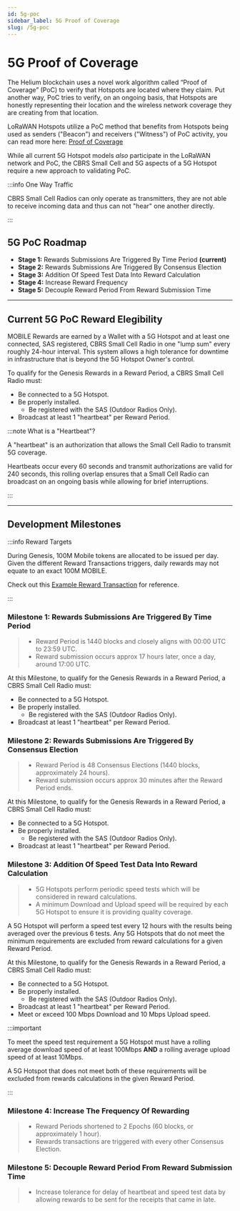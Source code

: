 ```yaml
---
id: 5g-poc
sidebar_label: 5G Proof of Coverage
slug: /5g-poc
---
```



# 5G Proof of Coverage

The Helium blockchain uses a novel work algorithm called “Proof of Coverage” (PoC) to verify that
Hotspots are located where they claim. Put another way, PoC tries to verify, on an ongoing basis,
that Hotspots are honestly representing their location and the wireless network coverage they are
creating from that location.

LoRaWAN Hotspots utilize a PoC method that benefits from Hotspots being used as senders ("Beacon")
and receivers ("Witness") of PoC activity, you can read more here:
[Proof of Coverage](./blockchain/proof-of-coverage)

While all current 5G Hotspot models _also_ participate in the LoRaWAN network and PoC, the CBRS
Small Cell and 5G aspects of a 5G Hotspot require a new approach to validating PoC.

:::info One Way Traffic

CBRS Small Cell Radios can only operate as transmitters, they are not able to receive incoming data
and thus can not "hear" one another directly.

:::

## 5G PoC Roadmap

- **Stage 1:** Rewards Submissions Are Triggered By Time Period **(current)**
- **Stage 2:** Rewards Submissions Are Triggered By Consensus Election
- **Stage 3:** Addition Of Speed Test Data Into Reward Calculation
- **Stage 4:** Increase Reward Frequency
- **Stage 5:** Decouple Reward Period From Reward Submission Time


---

## Current 5G PoC Reward Elegibility

MOBILE Rewards are earned by a Wallet with a 5G Hotspot and at least one connected, SAS registered,
CBRS Small Cell Radio in one "lump sum" every roughly 24-hour interval. This system allows a high
tolerance for downtime in infrastructure that is beyond the 5G Hotspot Owner's control.

To qualify for the Genesis Rewards in a Reward Period, a CBRS Small Cell Radio must:

- Be connected to a 5G Hotspot.
- Be properly installed.
  - Be registered with the SAS (Outdoor Radios Only).
- Broadcast at least 1 "heartbeat" per Reward Period.

:::note What is a "Heartbeat"?

A "heartbeat" is an authorization that allows the Small Cell Radio to transmit 5G coverage.

Heartbeats occur every 60 seconds and transmit authorizations are valid for 240 seconds, this
rolling overlap ensures that a Small Cell Radio can broadcast on an ongoing basis while allowing for
brief interruptions.

:::

---

## Development Milestones

:::info Reward Targets

During Genesis, 100M Mobile tokens are allocated to be issued per day. Given the different Reward
Transactions triggers, daily rewards may not equate to an exact 100M MOBILE.

Check out this
[Example Reward Transaction](https://explorer.helium.com/txns/0n4TO_2W14rrsGt-nxBTotiHFCFukkO04QoXIxaOtAY)
for reference.

:::

### Milestone 1: Rewards Submissions Are Triggered By Time Period

> - Reward Period is 1440 blocks and closely aligns with 00:00 UTC to 23:59 UTC.
> - Reward submission occurs approx 17 hours later, once a day, around 17:00 UTC.

At this Milestone, to qualify for the Genesis Rewards in a Reward Period, a CBRS Small Cell Radio
must:

- Be connected to a 5G Hotspot.
- Be properly installed.
  - Be registered with the SAS (Outdoor Radios Only).
- Broadcast at least 1 "heartbeat" per Reward Period.

### Milestone 2: Rewards Submissions Are Triggered By Consensus Election

> - Reward Period is 48 Consensus Elections (1440 blocks, approximately 24 hours).
> - Reward submission occurs approx 30 minutes after the Reward Period ends.

At this Milestone, to qualify for the Genesis Rewards in a Reward Period, a CBRS Small Cell Radio
must:

- Be connected to a 5G Hotspot.
- Be properly installed.
  - Be registered with the SAS (Outdoor Radios Only).
- Broadcast at least 1 "heartbeat" per Reward Period.

### Milestone 3: Addition Of Speed Test Data Into Reward Calculation

> - 5G Hotspots perform periodic speed tests which will be considered in reward calculations.
> - A minimum Download and Upload speed will be required by each 5G Hotspot to ensure it is
>   providing quality coverage.

A 5G Hotspot will perform a speed test every 12 hours with the results being averaged over the
previous 6 tests. Any 5G Hotspots that do not meet the minimum requirements are excluded from reward
calculations for a given Reward Period.

At this Milestone, to qualify for the Genesis Rewards in a Reward Period, a CBRS Small Cell Radio
must:

- Be connected to a 5G Hotspot.
- Be properly installed.
  - Be registered with the SAS (Outdoor Radios Only).
- Broadcast at least 1 "heartbeat" per Reward Period.
- Meet or exceed 100 Mbps Download and 10 Mbps Upload speed.

:::important

To meet the speed test requirement a 5G Hotspot must have a rolling average download speed of at
least 100Mbps **AND** a rolling average upload speed of at least 10Mbps.

A 5G Hotspot that does not meet both of these requirements will be excluded from rewards
calculations in the given Reward Period.

:::

### Milestone 4: Increase The Frequency Of Rewarding

> - Reward Periods shortened to 2 Epochs (60 blocks, or approximately 1 hour).
> - Rewards transactions are triggered with every other Consensus Election.

### Milestone 5: Decouple Reward Period From Reward Submission Time

> - Increase tolerance for delay of heartbeat and speed test data by allowing rewards to be sent for
>   the receipts that came in late.
